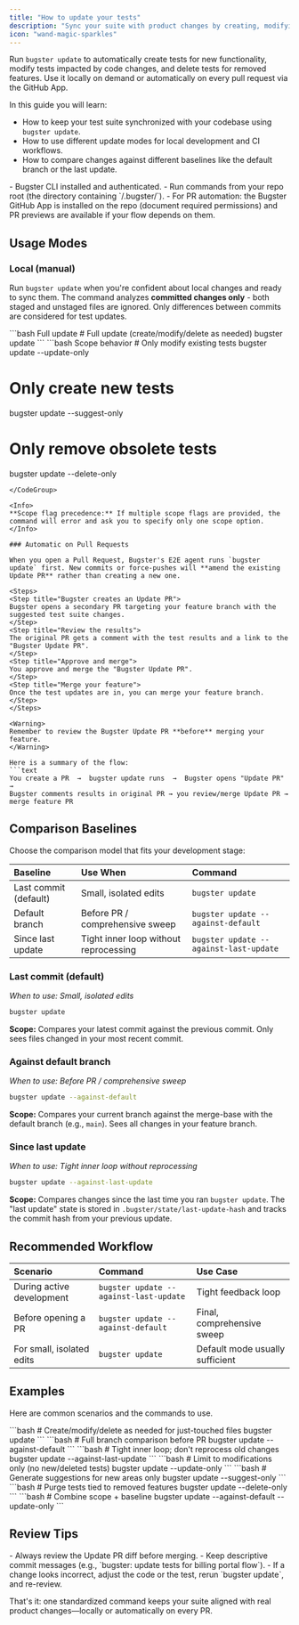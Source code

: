 ```yaml
---
title: "How to update your tests"
description: "Sync your suite with product changes by creating, modifying, and removing tests via `bugster update`."
icon: "wand-magic-sparkles"
---
```


Run `bugster update` to automatically create tests for new functionality, modify tests impacted by code changes, and delete tests for removed features. Use it locally on demand or automatically on every pull request via the GitHub App.

In this guide you will learn:
- How to keep your test suite synchronized with your codebase using `bugster update`.
- How to use different update modes for local development and CI workflows.
- How to compare changes against different baselines like the default branch or the last update.

<Card title="Prerequisites">
- Bugster CLI installed and authenticated.
- Run commands from your repo root (the directory containing `/.bugster/`).
- For PR automation: the Bugster GitHub App is installed on the repo (document required permissions) and PR previews are available if your flow depends on them.
</Card>

## Usage Modes

### Local (manual)

Run `bugster update` when you're confident about local changes and ready to sync them. The command analyzes **committed changes only** - both staged and unstaged files are ignored. Only differences between commits are considered for test updates.

<CodeGroup>
```bash Full update
# Full update (create/modify/delete as needed)
bugster update
```
```bash Scope behavior
# Only modify existing tests
bugster update --update-only

# Only create new tests
bugster update --suggest-only

# Only remove obsolete tests
bugster update --delete-only
```
</CodeGroup>

<Info>
**Scope flag precedence:** If multiple scope flags are provided, the command will error and ask you to specify only one scope option.
</Info>

### Automatic on Pull Requests

When you open a Pull Request, Bugster's E2E agent runs `bugster update` first. New commits or force-pushes will **amend the existing Update PR** rather than creating a new one.

<Steps>
<Step title="Bugster creates an Update PR">
Bugster opens a secondary PR targeting your feature branch with the suggested test suite changes.
</Step>
<Step title="Review the results">
The original PR gets a comment with the test results and a link to the "Bugster Update PR".
</Step>
<Step title="Approve and merge">
You approve and merge the "Bugster Update PR".
</Step>
<Step title="Merge your feature">
Once the test updates are in, you can merge your feature branch.
</Step>
</Steps>

<Warning>
Remember to review the Bugster Update PR **before** merging your feature.
</Warning>

Here is a summary of the flow:
```text
You create a PR  →  bugster update runs  →  Bugster opens "Update PR" → 
Bugster comments results in original PR → you review/merge Update PR → merge feature PR
```

## Comparison Baselines

Choose the comparison model that fits your development stage:

| Baseline | Use When | Command |
| :--- | :--- | :--- |
| Last commit (default) | Small, isolated edits | `bugster update` |
| Default branch | Before PR / comprehensive sweep | `bugster update --against-default` |
| Since last update | Tight inner loop without reprocessing | `bugster update --against-last-update` |

### Last commit (default)
*When to use: Small, isolated edits*

```bash
bugster update
```
**Scope:** Compares your latest commit against the previous commit. Only sees files changed in your most recent commit.

### Against default branch  
*When to use: Before PR / comprehensive sweep*

```bash
bugster update --against-default
```
**Scope:** Compares your current branch against the merge-base with the default branch (e.g., `main`). Sees all changes in your feature branch.

### Since last update
*When to use: Tight inner loop without reprocessing*

```bash
bugster update --against-last-update
```
**Scope:** Compares changes since the last time you ran `bugster update`. The "last update" state is stored in `.bugster/state/last-update-hash` and tracks the commit hash from your previous update.

## Recommended Workflow

| Scenario | Command | Use Case |
| :--- | :--- | :--- |
| During active development | `bugster update --against-last-update` | Tight feedback loop |
| Before opening a PR | `bugster update --against-default` | Final, comprehensive sweep |
| For small, isolated edits | `bugster update` | Default mode usually sufficient |

## Examples

Here are common scenarios and the commands to use.

<AccordionGroup>
<Accordion title="Default update for recently touched files">
```bash
# Create/modify/delete as needed for just-touched files
bugster update
```
</Accordion>
<Accordion title="Full branch comparison before creating a PR">
```bash
# Full branch comparison before PR
bugster update --against-default
```
</Accordion>
<Accordion title="Tight inner loop without reprocessing old changes">
```bash
# Tight inner loop; don't reprocess old changes
bugster update --against-last-update
```
</Accordion>
<Accordion title="Limit to modifications only (no new/deleted tests)">
```bash
# Limit to modifications only (no new/deleted tests)
bugster update --update-only
```
</Accordion>
<Accordion title="Generate suggestions for new areas only">
```bash
# Generate suggestions for new areas only
bugster update --suggest-only
```
</Accordion>
<Accordion title="Purge tests tied to removed features">
```bash
# Purge tests tied to removed features
bugster update --delete-only
```
</Accordion>
<Accordion title="Combine scope and baseline">
```bash
# Combine scope + baseline
bugster update --against-default --update-only
```
</Accordion>
</AccordionGroup>

## Review Tips

<Tip>
- Always review the Update PR diff before merging.
- Keep descriptive commit messages (e.g., `bugster: update tests for billing portal flow`).
- If a change looks incorrect, adjust the code or the test, rerun `bugster update`, and re-review.
</Tip>

That's it: one standardized command keeps your suite aligned with real product changes—locally or automatically on every PR.
